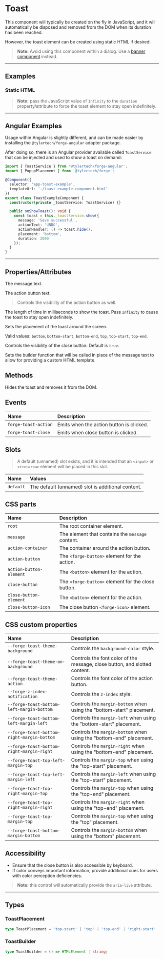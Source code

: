 
<PageSection>

# Toast

This component will typically be created on the fly in JavaScript, and it will automatically be disposed and removed from the DOM when its duration has been reached.

However, the toast element can be created using static HTML if desired.

> **Note:** Avoid using this component within a dialog.  Use a [banner component](?path=/story/components-banner--default) instead.

</PageSection>

---

<PageSection>

## Examples

### Static HTML

<LiveDemo layout="column" codeHtml={ToastDefaultHtml()} codeTs={ToastDefaultTs()}>
  <ToastDemo />
</LiveDemo>

> **Note:** pass the JavaScript value of `Infinity` to the `duration` property/attribute to force the toast element to stay open indefinitely.

</PageSection>

---

<PageSection>

## Angular Examples

Usage within Angular is slightly different, and can be made easier by installing the `@tylertech/forge-angular` adapter package.

After doing so, there is an Angular provider available called `ToastService` that can be injected and used to show a toast on demand:

```typescript
import { ToastService } from '@tylertech/forge-angular';
import { PopupPlacement } from '@tylertech/forge';

@Component({
  selector: 'app-toast-example',
  templateUrl: './toast-example.component.html'
})
export class ToastExampleComponent {
  constructor(private _toastService: ToastService) {}

  public onShowToast(): void {
    const toast = this._toastService.show({
      message: 'Save successful',
      actionText: 'UNDO',
      actionHandler: () => toast.hide(),
      placement: 'bottom',
      duration: 2000
    });
  }
}
```

</PageSection>

---

<PageSection>

## Properties/Attributes

<PropertyDef name="message" type="string" defaultValue="''">

  The message text.

</PropertyDef>

<PropertyDef name="actionText" type="string" defaultValue="''">

  The action button text.

  > Controls the visibility of the action button as well.

</PropertyDef>

<PropertyDef name="duration" type="number" defaultValue="2750">

  The length of time in milliseconds to show the toast. Pass `Infinity` to cause the toast to stay open indefinitely.

</PropertyDef>

<PropertyDef name="placement" type="ToastPlacement" defaultValue="bottom">

  Sets the placement of the toast around the screen.

  Valid values: `bottom`, `bottom-start`, `bottom-end`, `top`, `top-start`, `top-end`.

</PropertyDef>

<PropertyDef name="showClose" type="boolean" defaultValue="true">

  Controls the visibility of the close button. Default is `true`.

</PropertyDef>

<PropertyDef name="builder" type="ToastBuilder" defaultValue="undefined" attr={false}>

  Sets the builder function that will be called in place of the message text to allow for providing a custom HTML template.

</PropertyDef>

</PageSection>

<PageSection>

## Methods

<MethodDef name="hide(): void">

  Hides the toast and removes it from the DOM.

</MethodDef>

</PageSection>

<PageSection>

## Events

| Name                            | Description
| :-------------------------------| :----------------
| `forge-toast-action`              | Emits when the action button is clicked.
| `forge-toast-close`               | Emits when close button is clicked.

</PageSection>

<PageSection>

## Slots

> A default (unnamed) slot exists, and it is intended that an `<input>` or `<textarea>` element will be placed in this slot.

| Name               | Values
| :------------------| :-----------------
| `default`          | The default (unnamed) slot is additional content.

</PageSection>

<PageSection>

## CSS parts

| Name                                     | Description
| :----------------------------------------| :----------------------
| `root`                                   | The root container element.
| `message`                                | The element that contains the `message` content.
| `action-container`                       | The container around the action button.
| `action-button`                          | The `<forge-button>` element for the action.
| `action-button-element`                  | The `<button>` element for the action.
| `close-button`                           | The `<forge-button>` element for the close button.
| `close-button-element`                   | The `<button>` element for the action.
| `close-button-icon`                      | The close button `<forge-icon>` element.

</PageSection>

<PageSection>

## CSS custom properties

| Name                                                                    | Description
| :-----------------------------------------------------------------------| :----------------------
| `--forge-toast-theme-background`                                          | Controls the `background-color` style.
| `--forge-toast-theme-on-background`                                       | Controls the font color of the message, close button, and slotted content.
| `--forge-toast-theme-action`                                              | Controls the font color of the action button.
| `--forge-z-index-notification`                                            | Controls the `z-index` style.
| `--forge-toast-bottom-left-margin-bottom`                                 | Controls the `margin-bottom` when using the "bottom-start" placement.
| `--forge-toast-bottom-left-margin-left`                                   | Controls the `margin-left` when using the "bottom-start" placement.
| `--forge-toast-bottom-right-margin-bottom`                                | Controls the `margin-bottom` when using the "bottom-end" placement.
| `--forge-toast-bottom-right-margin-right`                                 | Controls the `margin-right` when using the "bottom-end" placement.
| `--forge-toast-top-left-margin-top`                                       | Controls the `margin-top` when using the "top-start" placement.
| `--forge-toast-top-left-margin-left`                                      | Controls the `margin-left` when using the "top-start" placement.
| `--forge-toast-top-right-margin-top`                                      | Controls the `margin-top` when using the "top-end" placement.
| `--forge-toast-top-right-margin-right`                                    | Controls the `margin-right` when using the "top-end" placement.
| `--forge-toast-top-margin-top`                                            | Controls the `margin-top` when using the "top" placement.
| `--forge-toast-bottom-margin-bottom`                                      | Controls the `margin-bottom` when using the "bottom" placement.

</PageSection>

<PageSection>

## Accessibility

- Ensure that the close button is also accessible by keyboard.
- If color conveys important information, provide additional cues for users with color perception deficiencies.

> **Note**: this control will automatically provide the `aria-live` attribute.

</PageSection>

---

<PageSection>

## Types

### ToastPlacement

```ts
type ToastPlacement = 'top-start' | 'top' | 'top-end' | 'right-start' | 'right' | 'right-end' | 'bottom-start' | 'bottom' | 'bottom-end' | 'left-start' | 'left' | 'left-end';
```

### ToastBuilder

```ts
type ToastBuilder = () => HTMLElement | string;
```

</PageSection>
